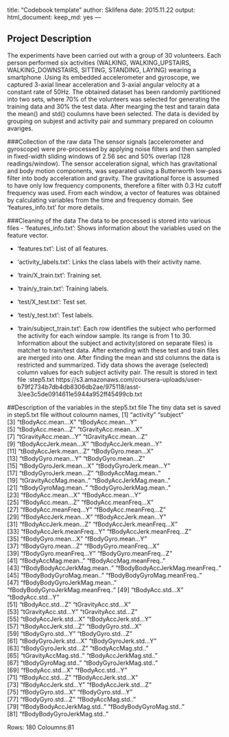 title: "Codebook template"
author: Sklifena
date: 2015.11.22
output:
  html_document:
    keep_md: yes
---

## Project Description
The experiments have been carried out with a group of 30 volunteers. Each person performed six activities (WALKING, WALKING_UPSTAIRS, WALKING_DOWNSTAIRS, SITTING, STANDING, LAYING) wearing a smartphone .Using its embedded accelerometer and gyroscope, we captured 3-axial linear acceleration and 3-axial angular velocity at a constant rate of 50Hz. The obtained dataset has been randomly partitioned into two sets, where 70% of the volunteers was selected for generating the training data and 30% the test data. 
After mearging the test and tarain data the mean() and std() coulumns have been selected. The data is devided by grouping on subjest and activity pair and  summary prepared on coloumn avariges. 


###Collection of the raw data
The sensor signals (accelerometer and gyroscope) were pre-processed by applying noise filters and then sampled in fixed-width sliding windows of 2.56 sec and 50% overlap (128 readings/window). The sensor acceleration signal, which has gravitational and body motion components, was separated using a Butterworth low-pass filter into body acceleration and gravity. The gravitational force is assumed to have only low frequency components, therefore a filter with 0.3 Hz cutoff frequency was used. From each window, a vector of features was obtained by calculating variables from the time and frequency domain. See 'features_info.txt' for more details. 

###Cleaning of the data
The data to be processed  is stored into various files
- 'features_info.txt': Shows information about the variables used on the feature vector.

- 'features.txt': List of all features.

- 'activity_labels.txt': Links the class labels with their activity name.

- 'train/X_train.txt': Training set.

- 'train/y_train.txt': Training labels.

- 'test/X_test.txt': Test set.

- 'test/y_test.txt': Test labels.

- 'train/subject_train.txt': Each row identifies the subject who performed the activity for each window sample. Its range is from 1 to 30. 
Information about the subject and activity(stored on separate files) is matchet to train/test data. After extending with these test and train files are merged into one. After finding the mean and std columns the data is restricted and summarized.
Tidy data shows the average (selected) column values for each subject activity pair.
The result is stored in text file :step5.txt
https://s3.amazonaws.com/coursera-uploads/user-b79f2734b7db4db8306db2ae/975118/asst-3/ee3c5de0914611e5944a952ff45499cb.txt

##Description of the variables in the step5.txt file
The tiny data set is saved in step5.txt file without coloumn names,
[1] "activity"                         "subject"                        
 [3] "tBodyAcc.mean...X"               "tBodyAcc.mean...Y"              
 [5] "tBodyAcc.mean...Z"               "tGravityAcc.mean...X"           
 [7] "tGravityAcc.mean...Y"            "tGravityAcc.mean...Z"           
 [9] "tBodyAccJerk.mean...X"           "tBodyAccJerk.mean...Y"          
[11] "tBodyAccJerk.mean...Z"           "tBodyGyro.mean...X"             
[13] "tBodyGyro.mean...Y"              "tBodyGyro.mean...Z"             
[15] "tBodyGyroJerk.mean...X"          "tBodyGyroJerk.mean...Y"         
[17] "tBodyGyroJerk.mean...Z"          "tBodyAccMag.mean.."             
[19] "tGravityAccMag.mean.."           "tBodyAccJerkMag.mean.."         
[21] "tBodyGyroMag.mean.."             "tBodyGyroJerkMag.mean.."        
[23] "fBodyAcc.mean...X"               "fBodyAcc.mean...Y"              
[25] "fBodyAcc.mean...Z"               "fBodyAcc.meanFreq...X"          
[27] "fBodyAcc.meanFreq...Y"           "fBodyAcc.meanFreq...Z"          
[29] "fBodyAccJerk.mean...X"           "fBodyAccJerk.mean...Y"          
[31] "fBodyAccJerk.mean...Z"           "fBodyAccJerk.meanFreq...X"      
[33] "fBodyAccJerk.meanFreq...Y"       "fBodyAccJerk.meanFreq...Z"      
[35] "fBodyGyro.mean...X"              "fBodyGyro.mean...Y"             
[37] "fBodyGyro.mean...Z"              "fBodyGyro.meanFreq...X"         
[39] "fBodyGyro.meanFreq...Y"          "fBodyGyro.meanFreq...Z"         
[41] "fBodyAccMag.mean.."              "fBodyAccMag.meanFreq.."         
[43] "fBodyBodyAccJerkMag.mean.."      "fBodyBodyAccJerkMag.meanFreq.." 
[45] "fBodyBodyGyroMag.mean.."         "fBodyBodyGyroMag.meanFreq.."    
[47] "fBodyBodyGyroJerkMag.mean.."     "fBodyBodyGyroJerkMag.meanFreq.."
[49] "tBodyAcc.std...X"                "tBodyAcc.std...Y"               
[51] "tBodyAcc.std...Z"                "tGravityAcc.std...X"            
[53] "tGravityAcc.std...Y"             "tGravityAcc.std...Z"            
[55] "tBodyAccJerk.std...X"            "tBodyAccJerk.std...Y"           
[57] "tBodyAccJerk.std...Z"            "tBodyGyro.std...X"              
[59] "tBodyGyro.std...Y"               "tBodyGyro.std...Z"              
[61] "tBodyGyroJerk.std...X"           "tBodyGyroJerk.std...Y"          
[63] "tBodyGyroJerk.std...Z"           "tBodyAccMag.std.."              
[65] "tGravityAccMag.std.."            "tBodyAccJerkMag.std.."          
[67] "tBodyGyroMag.std.."              "tBodyGyroJerkMag.std.."         
[69] "fBodyAcc.std...X"                "fBodyAcc.std...Y"               
[71] "fBodyAcc.std...Z"                "fBodyAccJerk.std...X"           
[73] "fBodyAccJerk.std...Y"            "fBodyAccJerk.std...Z"           
[75] "fBodyGyro.std...X"               "fBodyGyro.std...Y"              
[77] "fBodyGyro.std...Z"               "fBodyAccMag.std.."              
[79] "fBodyBodyAccJerkMag.std.."       "fBodyBodyGyroMag.std.."         
[81] "fBodyBodyGyroJerkMag.std.."
 
Rows: 180
Coloumns:81
 






